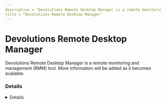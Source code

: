 ---
description = "Devolutions Remote Desktop Manager is a remote monitoring and management (RMM) tool. More information will be added as it becomes available."
title = "Devolutions Remote Desktop Manager"
---



# Devolutions Remote Desktop Manager

Devolutions Remote Desktop Manager is a remote monitoring and management (RMM) tool. More information will be added as it becomes available.

### Details
<Details author={"ogmini"}
         category={""}
         created={"2025-06-02"}
         website={"https://devolutions.net/remote-desktop-manager/"}
         lastModified={"2025-06-02"}
         privileges={""}
         free={ false }
         verification={ false }
/>

#### Installation Paths
<Card code={ ["C:\\Program Files\\Devolutions\\Remote Desktop Manager", "*\\RemoteDesktopManager.exe"] }/>

#### Supported OS
<Badges color="warning" badges={ ["Windows", "Linux", "Android", "Mac", "IOS"] }/>


#### Known Vulnerabilities
- [https://www.cvedetails.com/version-list/22913/177721/1/Devolutions-Remote-Desktop-Manager-Powershell.html](https://www.cvedetails.com/version-list/22913/177721/1/Devolutions-Remote-Desktop-Manager-Powershell.html)


### Forensic Artifacts

#### Disk Artifacts
<EuiSpacer size="xl"/>
<DiskArtifacts data={ [{"File": "%localappdata%\\Devolutions\\RemoteDesktopManager\\Connections.log", "Description": "Log file showing connections, disconnections, actions on saved passwords and attachments, and other changes", "OS": "Windows", "Example": ["[5/20/2025 12:48:58 PM] Entry added - '192.168.0.xx' (RDP (Microsoft Remote Desktop))", "[5/20/2025 12:49:02 PM] Connecting - '192.168.0.xx' (RDP (Microsoft Remote Desktop))", "[5/20/2025 12:49:58 PM] Disconnected - '192.168.0.xx' (RDP (Microsoft Remote Desktop))", "[5/22/2025 11:07:39 AM] Password viewed - '192.168.0.xx' (RDP (Microsoft Remote Desktop))"]}, {"File": "%localappdata%\\Devolutions\\RemoteDesktopManager[GUID]\\Mru.xml", "Description": "Most recently used Connections", "OS": "Windows"}, {"File": "%localappdata%\\Devolutions\\RemoteDesktopManager\\Connections.db", "Description": "Default connections database. There can be others. Holds information and configuration about the connections", "OS": "Windows"}] }/>








### References
- [https://devolutions.net/remote-desktop-manager/](https://devolutions.net/remote-desktop-manager/)
- [https://ogmini.github.io/research#remote-desktop-manager](https://ogmini.github.io/research#remote-desktop-manager)

### Acknowledgements
- ogmini (https://ogmini.github.io/)
